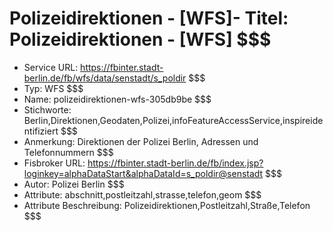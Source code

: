 # Polizeidirektionen - [WFS]- Titel: Polizeidirektionen - [WFS] $$$
- Service URL: https://fbinter.stadt-berlin.de/fb/wfs/data/senstadt/s_poldir $$$
- Typ: WFS $$$
- Name: polizeidirektionen-wfs-305db9be $$$
- Stichworte: Berlin,Direktionen,Geodaten,Polizei,infoFeatureAccessService,inspireidentifiziert $$$
- Anmerkung: Direktionen der Polizei Berlin, Adressen und Telefonnummern $$$
- Fisbroker URL: https://fbinter.stadt-berlin.de/fb/index.jsp?loginkey=alphaDataStart&alphaDataId=s_poldir@senstadt $$$
- Autor: Polizei Berlin $$$
- Attribute: abschnitt,postleitzahl,strasse,telefon,geom $$$
- Attribute Beschreibung: Polizeidirektionen,Postleitzahl,Straße,Telefon $$$
